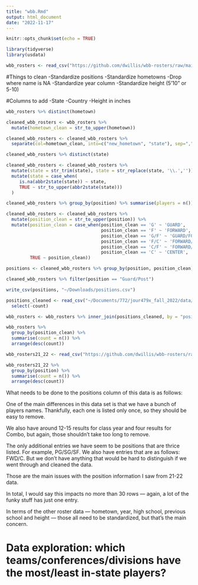 ```yaml
---
title: "wbb.Rmd"
output: html_document
date: "2022-11-17"
---
```


```r
knitr::opts_chunk$set(echo = TRUE)
```

```r
library(tidyverse)
library(usdata)
```

```r
wbb_rosters <- read_csv("https://github.com/dwillis/wbb-rosters/raw/main/rosters_2022-23.csv")
```

#Things to clean
-Standardize positions
-Standardize hometowns
-Drop where name is NA
-Standardize year column
-Standardize height (5'10" or 5-10)

#Columns to add
-State
-Country
-Height in inches


```r
wbb_rosters %>% distinct(hometown)
```

```r
cleaned_wbb_rosters <- wbb_rosters %>%
  mutate(hometown_clean = str_to_upper(hometown))

cleaned_wbb_rosters <- cleaned_wbb_rosters %>%
  separate(col=hometown_clean, into=c("new_hometown", "state"), sep=",", extra="merge")

```

```r
cleaned_wbb_rosters %>% distinct(state)
```

```r
cleaned_wbb_rosters <- cleaned_wbb_rosters %>% 
  mutate(state = str_trim(state), state = str_replace(state, '\\.','')) %>% 
  mutate(state = case_when(
     is.na(abbr2state(state)) ~ state,
     TRUE ~ str_to_upper(abbr2state(state)))
  )
```


```r
cleaned_wbb_rosters %>% group_by(position) %>% summarise(players = n()) %>% arrange(desc(players))

cleaned_wbb_rosters <- cleaned_wbb_rosters %>%
  mutate(position_clean = str_to_upper(position)) %>%
  mutate(position_clean = case_when(position_clean == 'G' ~ 'GUARD',
                                    position_clean == 'F' ~ 'FORWARD',
                                    position_clean == 'G/F' ~ 'GUARD/FORWARD',
                                    position_clean == 'F/C' ~ 'FORWARD/CENTER',
                                    position_clean == 'C/F' ~ 'FORWARD/CENTER',
                                    position_clean == 'C' ~ 'CENTER',
         TRUE ~ position_clean))

positions <- cleaned_wbb_rosters %>% group_by(position, position_clean) %>% summarise(count = n()) %>% arrange(desc(count))

cleaned_wbb_rosters %>% filter(position == "Guard/Post")

write_csv(positions, "~/Downloads/positions.csv")
```

```r
positions_cleaned <- read_csv("~/Documents/772/jour479x_fall_2022/data/wbb_positions.csv") %>%
  select(-count)

wbb_rosters <- wbb_rosters %>% inner_join(positions_cleaned, by = "position") 
```

```r
wbb_rosters %>% 
  group_by(position_clean) %>% 
  summarise(count = n()) %>% 
  arrange(desc(count))
```

```r
wbb_rosters21_22 <- read_csv("https://github.com/dwillis/wbb-rosters/raw/main/rosters_2021-22.csv")

wbb_rosters21_22 %>% 
  group_by(position) %>% 
  summarise(count = n()) %>% 
  arrange(desc(count))
```

What needs to be done to the positions column of this data is as follows:

One of the main differences in this data set is that we have a bunch of players names. Thankfully, each one is listed only once, so they should be easy to remove. 

We also have around 12-15 results for class year and four results for Combo, but again, those shouldn't take too long to remove. 

The only additional entries we have seem to be positions that are thrice listed. For example, PG/SG/SF. We also have entries that are as follows: FWD/C. But we don't have anything that would be hard to distinguish if we went through and cleaned the data.

Those are the main issues with the position information I saw from 21-22 data.

In total, I would say this impacts no more than 30 rows — again, a lot of the funky stuff has just one entry.

In terms of the other roster data — hometown, year, high school, previous school and height — those all need to be standardized, but that's the main concern.


# Data exploration: which teams/conferences/divisions have the most/least in-state players?
```r

```







